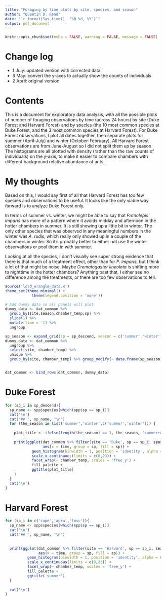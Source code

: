 ```yaml
---
title: "Foraging by time plots by site, species, and season"
author: "Quentin D. Read"
date: "`r format(Sys.time(), '%B %d, %Y')`"
output: pdf_document
---
```


```r
knitr::opts_chunk$set(echo = FALSE, warning = FALSE, message = FALSE)
```

# Change log

- 1 July: updated version with corrected data
- 6 May: convert the y-axes to actually show the counts of individuals
- 2 April: original version

# Contents

This is a document for exploratory data analysis, with all the possible plots of number of foraging observations by time (across 24 hours) by site (Duke Forest and Harvard Forest) and by species (the 10 most common species at Duke Forest, and the 3 most common species at Harvard Forest). For Duke Forest observations, I plot all dates together, then separate plots for summer (April-July) and winter (October-February). All Harvard Forest observations are from June-August so I did not split them up by season. The histograms are all plotted with density (rather than the raw counts of individuals) on the y-axis, to make it easier to compare chambers with different background relative abundance of ants.

# My thoughts

Based on this, I would say first of all that Harvard Forest has too few species and observations to be useful. It looks like the only viable way forward is to analyze Duke Forest only. 

In terms of summer vs. winter, we might be able to say that *Prenolepis imparis* has more of a pattern where it avoids midday and afternoon in the hotter chambers in summer. It is still showing up a little bit in winter. The only other species that was observed in any meaningful numbers in the winter was *A. rudis*, which really only showed up in a couple of the chambers in winter. So it's probably better to either not use the winter observations or pool them in with summer.

Looking at all the species, I don't visually see super strong evidence that there is that much of a treatment effect, other than for *P. imparis*, but I think a lot of that might be noise. Maybe *Crematogaster lineolata* is shifting more to nighttime in the hotter chambers? Anything past that, I either see no difference among the treatments, or there are too few observations to tell.



```r
source('load_wrangle_data.R')
theme_set(theme_minimal() +
            theme(legend.position = 'none'))

# Add dummy data so all panels will plot
dummy_data <- dat_common %>%
  group_by(site,season,chamber_temp,sp) %>%
  slice(1) %>%
  mutate(time = -1) %>% 
  ungroup

sp_season <- expand_grid(sp = sp_descend, season = c('summer','winter'))
dummy_data <- dat_common %>% 
  ungroup %>% 
  select(site, chamber_temp) %>% 
  unique %>%
  group_by(site, chamber_temp) %>% group_modify(~ data.frame(sp_season))


dat_common <- bind_rows(dat_common, dummy_data)
```

# Duke Forest

```r
for (sp_i in sp_descend){
  sp_name <- spp$species[which(spp$sp == sp_i)]
  cat('\n')  
  cat("## ", sp_name, "\n") 
  for (the_season in list('summer','winter',c('summer','winter'))) {
    
    plot_title <- ifelse(length(the_season) == 1, the_season, 'summer+winter combined')  
    
    print(ggplot(dat_common %>% filter(site == 'Duke', sp == sp_i, season %in% the_season), 
                 aes(x = time, group = sp, fill = sp)) +
            geom_histogram(binwidth = 1, position = 'identity', alpha = 0.5, color = 'black') +
            scale_x_continuous(limits = c(0,23)) +
            facet_wrap(~ chamber_temp, scales = 'free_y') +
            fill_palette +
            ggtitle(plot_title)
    ) 
  }
  cat('\n') 
}
```

# Harvard Forest

```r
for (sp_i in c('cape','apru','fosu')){
  sp_name <- spp$species[which(spp$sp == sp_i)]
  cat('\n')  
  cat("## ", sp_name, "\n") 
  
  
  print(ggplot(dat_common %>% filter(site == 'Harvard', sp == sp_i, season %in% the_season), 
               aes(x = time, group = sp, fill = sp)) +
          geom_histogram(binwidth = 1, position = 'identity', alpha = 0.5, color = 'black') +
          scale_x_continuous(limits = c(0,23)) +
          facet_wrap(~ chamber_temp, scales = 'free_y') +
          fill_palette +
          ggtitle('summer')
  ) 
  
  cat('\n') 
}
```